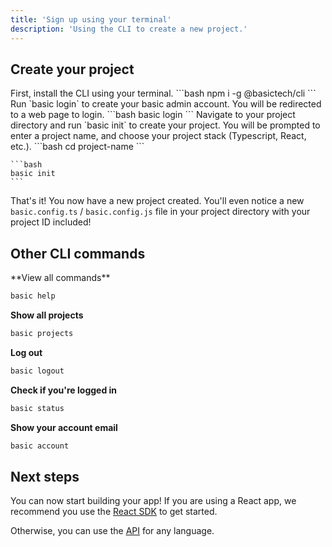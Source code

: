 ```yaml
---
title: 'Sign up using your terminal'
description: 'Using the CLI to create a new project.'
---
```


## Create your project

<Steps>
  <Step title="Install the CLI">
    First, install the CLI using your terminal.
    ```bash
    npm i -g @basictech/cli
    ```
  </Step>
  <Step title="Login to Basic using the CLI">
    Run `basic login` to create your basic admin account. You will be redirected to a web page to login.
    ```bash
    basic login
    ```
  </Step>
  <Step title="Create your project">
    Navigate to your project directory and run `basic init` to create your project. You will be prompted to enter a project name, and choose your project stack (Typescript, React, etc.).
    ```bash
    cd project-name
    ```

    ```bash
    basic init
    ```
  </Step>
</Steps>

That's it! You now have a new project created. You'll even notice a new `basic.config.ts` / `basic.config.js` file in your project directory with your project ID included!

## Other CLI commands

<Card>
**View all commands**

```bash
basic help
```

**Show all projects**

```bash
basic projects
```

**Log out**

```bash
basic logout
```

**Check if you're logged in**

```bash
basic status
```

**Show your account email**

```bash
basic account
```
</Card>

## Next steps
You can now start building your app! 
If you are using a React app, we recommend you use the [React SDK](/get-started/implement-basic/using-react) to get started.

Otherwise, you can use the [API](/get-started/implement-basic/using-api) for any language.
